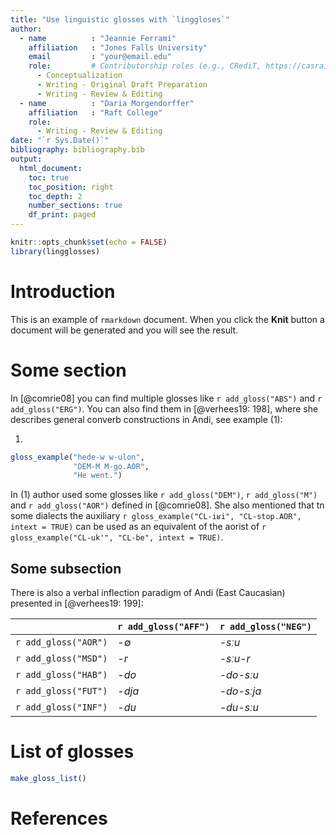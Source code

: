 ```yaml
---
title: "Use linguistic glosses with `linggloses`"
author: 
  - name          : "Jeannie Ferrami"
    affiliation   : "Jones Falls University"
    email         : "your@email.edu"
    role:         # Contributorship roles (e.g., CRediT, https://casrai.org/credit/)
      - Conceptualization
      - Writing - Original Draft Preparation
      - Writing - Review & Editing
  - name          : "Daria Morgendorffer"
    affiliation   : "Raft College"
    role:
      - Writing - Review & Editing
date: "`r Sys.Date()`"
bibliography: bibliography.bib
output: 
  html_document:
    toc: true
    toc_position: right
    toc_depth: 2
    number_sections: true
    df_print: paged
---
```


```r
knitr::opts_chunk$set(echo = FALSE)
library(lingglosses)
```

# Introduction

This is an example of `rmarkdown` document. When you click the **Knit** button a document will be generated and you will see the result.

# Some section

In [@comrie08] you can find multiple glosses like `r add_gloss("ABS")` and `r add_gloss("ERG")`. You can also find them in [@verhees19: 198], where she describes general converb constructions in Andi, see example (@andi_example):

(@andi_example)
```r
gloss_example("hede-w w-ulon",
              "DEM-M M-go.AOR",
              "He went.")
```

In (@andi_example) author used some glosses like `r add_gloss("DEM")`, `r add_gloss("M")` and `r add_gloss("AOR")` defined in [@comrie08]. She also mentioned that tn some dialects the auxiliary `r gloss_example("CL-iʁi", "CL-stop.AOR", intext = TRUE)` can be used as an equivalent of the aorist of `r gloss_example("CL-uk'", "CL-be", intext = TRUE)`. 

## Some subsection

There is also a verbal inflection paradigm of Andi (East Caucasian) presented in [@verhees19: 199]:

|                      | `r add_gloss("AFF")` | `r add_gloss("NEG")` |
|----------------------|----------------------|----------------------|
| `r add_gloss("AOR")` | -∅                   | *-sːu*               |
| `r add_gloss("MSD")` | *-r*                 | *-sːu-r*             |
| `r add_gloss("HAB")` | *-do*                | *-do-sːu*            |
| `r add_gloss("FUT")` | *-dja*               | *-do-sːja*           |
| `r add_gloss("INF")` | *-du*                | *-du-sːu*            |
  

# List of glosses
```r
make_gloss_list()
```

# References
